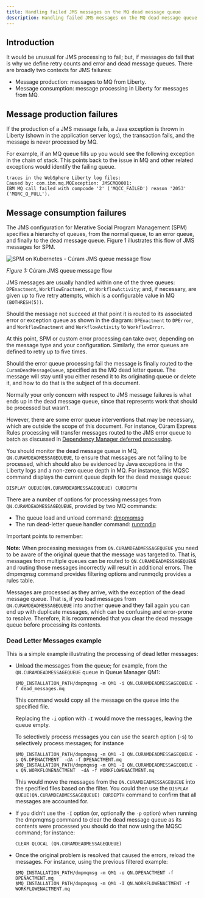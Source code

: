 ```yaml
---
title: Handling failed JMS messages on the MQ dead message queue
description: Handling failed JMS messages on the MQ dead message queue
---
```


## Introduction

It would be unusual for JMS processing to fail; but, if messages do fail that is why we define retry counts and error and dead message queues.
There are broadly two contexts for JMS failures:

* Message production: messages to MQ from Liberty.
* Message consumption: message processing in Liberty for messages from MQ.

## Message production failures

If the production of a JMS message fails, a Java exception is thrown in Liberty (shown in the application server logs), the transaction fails, and the message is never processed by MQ.

For example, if an MQ queue fills up you would see the following exception in the chain of stack. This points back to the issue in MQ and other related exceptions would identify the failing queue.

```
traces in the WebSphere Liberty log files:
Caused by: com.ibm.mq.MQException: JMSCMQ0001:
IBM MQ call failed with compcode '2' ('MQCC_FAILED') reason '2053' ('MQRC_Q_FULL').
```

## Message consumption failures

The JMS configuration for Merative Social Program Management (SPM) specifies a hierarchy of queues, from the normal queue, to an error queue, and finally to the dead message queue.
Figure 1 illustrates this flow of JMS messages for SPM.

![SPM on Kubernetes - Cúram JMS queue message flow](../../images/curam_jmsqueue_message_flow.png)
<Caption>

*Figure 1:* Cúram JMS queue message flow

</Caption>

JMS messages are usually handled within one of the three queues: `DPEnactment`, `WorkflowEnactment`, or `WorkflowActivity`; and, if necessary, are given up to five retry attempts, which is a configurable value in MQ `(BOTHRESH(5))`.

Should the message not succeed at that point it is routed to its associated error or exception queue as shown in the diagram: `DPEnactment` to `DPError`, and `WorkflowEnactment` and `WorkflowActivity` to `WorkflowError`.

At this point, SPM or custom error processing can take over, depending on the message type and your configuration.  Similarly, the error queues are defined to retry up to five times.

Should the error queue processing fail the message is finally routed to the `CuramDeadMessageQueue`, specified as the MQ dead letter queue.
The message will stay until you either resend it to its originating queue or delete it, and how to do that is the subject of this document.

Normally your only concern with respect to JMS message failures is what ends up in the dead message queue, since that represents work that should be processed but wasn’t.

However, there are some error queue interventions that may be necessary, which are outside the scope of this document.
For instance, Cúram Express Rules processing will transfer messages routed to the JMS error queue to batch as discussed in [Dependency Manager deferred processing](https://www.ibm.com/docs/en/spm/8.0.2?topic=manager-dependency-deferred-processing).

You should monitor the dead message queue in MQ, `QN.CURAMDEADMESSAGEQUEUE`, to ensure that messages are not failing to be processed, which should also be evidenced by Java exceptions in the Liberty logs and a non-zero queue depth in MQ.
For instance, this MQSC command displays the current queue depth for the dead message queue:

```
DISPLAY QUEUE(QN.CURAMDEADMESSAGEQUEUE) CURDEPTH
```

There are a number of options for processing messages from `QN.CURAMDEADMESSAGEQUEUE`, provided by two MQ commands:

* The queue load and unload command: [dmpmqmsg](https://www.ibm.com/docs/en/ibm-mq/9.1?topic=reference-dmpmqmsg-queue-load-unload)
* The run dead-letter queue handler command: [runmqdlq](https://www.ibm.com/docs/en/ibm-mq/9.1?topic=reference-runmqdlq-run-dead-letter-queue-handler)

Important points to remember:

<InlineNotification kind="info">

**Note:** When processing messages from `QN.CURAMDEADMESSAGEQUEUE` you need to be aware of the original queue that the message was targeted to.
That is, messages from multiple queues can be routed to `QN.CURAMDEADMESSAGEQUEUE` and routing those messages incorrectly will result in additional errors. The dmpmqmsg command provides filtering options and runmqdlg provides a rules table.

</InlineNotification>

<InlineNotification kind="info">

Messages are processed as they arrive, with the exception of the dead message queue.
That is, if you load messages from `QN.CURAMDEADMESSAGEQUEUE` into another queue and they fail again you can end up with duplicate messages, which can be confusing and error-prone to resolve.
Therefore, it is recommended that you clear the dead message queue before processing its contents.

</InlineNotification>

### Dead Letter Messages example

This is a simple example illustrating the processing of dead letter messages:

* Unload the messages from the queue; for example, from the `QN.CURAMDEADMESSAGEQUEUE` queue in Queue Manager QM1:

    ```
    $MQ_INSTALLATION_PATH/dmpmqmsg -m QM1 -i QN.CURAMDEADMESSAGEQUEUE -f dead_messages.mq
    ```

    This command would copy all the message on the queue into the specified file.

    Replacing the `-i` option with `-I` would move the messages, leaving the queue empty.

    To selectively process messages you can use the search option (-s) to selectively process messages; for instance

    ```
    $MQ_INSTALLATION_PATH/dmpmqmsg -m QM1 -I QN.CURAMDEADMESSAGEQUEUE -s QN.DPENACTMENT  -dA -f DPENACTMENT.mq
    $MQ_INSTALLATION_PATH/dmpmqmsg -m QM1 -I QN.CURAMDEADMESSAGEQUEUE -s QN.WORKFLOWENACTMENT  -dA -f WORKFLOWENACTMENT.mq
    ```

    This would move the messages from the `QN.CURAMDEADMESSAGEQUEUE` into the specified files based on the filter.
    You could then use the `DISPLAY QUEUE(QN.CURAMDEADMESSAGEQUEUE) CURDEPTH` command to confirm that all messages are accounted for.

* If you didn’t use the `-I` option (or, optionally the `-p` option) when running the dmpmqmsg command to clear the dead message queue as its contents were processed you should do that now using the MQSC command; for instance:

    ```
    CLEAR QLOCAL (QN.CURAMDEADMESSAGEQUEUE)
    ```

* Once the original problem is resolved that caused the errors, reload the messages.  For instance, using the previous filtered example:

    ```
    $MQ_INSTALLATION_PATH/dmpmqmsg -m QM1 -o QN.DPENACTMENT -f DPENACTMENT.mq
    $MQ_INSTALLATION_PATH/dmpmqmsg -m QM1 -I QN.WORKFLOWENACTMENT -f WORKFLOWENACTMENT.mq
    ```
